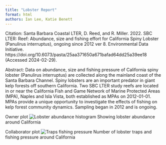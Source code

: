 ```yaml
---
title: "Lobster Report"
format: html
authors: Ian Lee, Katie Benett
---
```


Citation: Santa Barbara Coastal LTER, D. Reed, and R. Miller. 2022. SBC LTER: Reef: Abundance, size and fishing effort for California Spiny Lobster (Panulirus interruptus), ongoing since 2012 ver 8. Environmental Data Initiative. https://doi.org/10.6073/pasta/25aa371650a671bafad64dd25a39ee18 (Accessed 2024-02-29).

Abstract: Data on abundance, size and fishing pressure of California spiny lobster (Panulirus interruptus) are collected along the mainland coast of the Santa Barbara Channel. Spiny lobsters are an important predator in giant kelp forests off southern California. Two SBC LTER study reefs are located in or near the California Fish and Game Network of Marine Protected Areas (MPA), Naples and Isla Vista, both established as MPAs on 2012-01-01. MPAs provide a unique opportunity to investigate the effects of fishing on kelp forest community dynamics. Sampling began in 2012 and is ongoing.

Owner plot
![Lobster abundance histogram](figs/lobster_hist.png)
Showing lobster abundance around California

Collaborator plot
![Traps fishing pressure](figs/traps-fishing-pressure.jpg)
Number of lobster traps and fishing pressure around California
